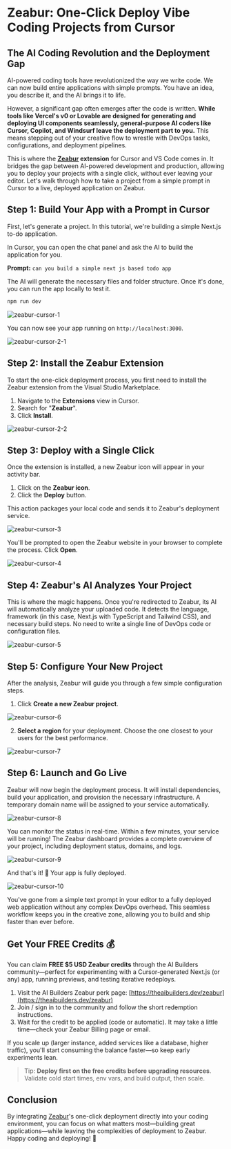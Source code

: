 # Zeabur: One-Click Deploy Vibe Coding Projects from Cursor

## The AI Coding Revolution and the Deployment Gap

AI-powered coding tools have revolutionized the way we write code. We can now build entire applications with simple prompts. You have an idea, you describe it, and the AI brings it to life.

However, a significant gap often emerges after the code is written. **While tools like Vercel's v0 or Lovable are designed for generating and deploying UI components seamlessly, general-purpose AI coders like Cursor, Copilot, and Windsurf leave the deployment part to you.** This means stepping out of your creative flow to wrestle with DevOps tasks, configurations, and deployment pipelines.

This is where the **[Zeabur](https://theaibuilders.dev/zeabur) extension** for Cursor and VS Code comes in. It bridges the gap between AI-powered development and production, allowing you to deploy your projects with a single click, without ever leaving your editor. Let's walk through how to take a project from a simple prompt in Cursor to a live, deployed application on Zeabur.

## Step 1: Build Your App with a Prompt in Cursor

First, let's generate a project. In this tutorial, we're building a simple Next.js to-do application.

In Cursor, you can open the chat panel and ask the AI to build the application for you.

**Prompt:** `can you build a simple next js based todo app`

The AI will generate the necessary files and folder structure. Once it's done, you can run the app locally to test it.

```bash
npm run dev
```
![zeabur-cursor-1](/products/zeabur/zeabur-cursor-1.png)

You can now see your app running on `http://localhost:3000`.

![zeabur-cursor-2-1](/products/zeabur/zeabur-cursor-2-1.png)

## Step 2: Install the Zeabur Extension

To start the one-click deployment process, you first need to install the Zeabur extension from the Visual Studio Marketplace.

1.  Navigate to the **Extensions** view in Cursor.
2.  Search for "**Zeabur**".
3.  Click **Install**.

![zeabur-cursor-2-2](/products/zeabur/zeabur-cursor-2-2.png)

## Step 3: Deploy with a Single Click

Once the extension is installed, a new Zeabur icon will appear in your activity bar.

1.  Click on the **Zeabur icon**.
2.  Click the **Deploy** button.

This action packages your local code and sends it to Zeabur's deployment service.

![zeabur-cursor-3](/products/zeabur/zeabur-cursor-3.png)

You'll be prompted to open the Zeabur website in your browser to complete the process. Click **Open**.

![zeabur-cursor-4](/products/zeabur/zeabur-cursor-4.png)

## Step 4: Zeabur's AI Analyzes Your Project

This is where the magic happens. Once you're redirected to Zeabur, its AI will automatically analyze your uploaded code. It detects the language, framework (in this case, Next.js with TypeScript and Tailwind CSS), and necessary build steps. No need to write a single line of DevOps code or configuration files.

![zeabur-cursor-5](/products/zeabur/zeabur-cursor-5.png)

## Step 5: Configure Your New Project

After the analysis, Zeabur will guide you through a few simple configuration steps.

1.  Click **Create a new Zeabur project**.

![zeabur-cursor-6](/products/zeabur/zeabur-cursor-6.png)

2.  **Select a region** for your deployment. Choose the one closest to your users for the best performance.

![zeabur-cursor-7](/products/zeabur/zeabur-cursor-7.png)

## Step 6: Launch and Go Live

Zeabur will now begin the deployment process. It will install dependencies, build your application, and provision the necessary infrastructure. A temporary domain name will be assigned to your service automatically.

![zeabur-cursor-8](/products/zeabur/zeabur-cursor-8.png)

You can monitor the status in real-time. Within a few minutes, your service will be running! The Zeabur dashboard provides a complete overview of your project, including deployment status, domains, and logs.

![zeabur-cursor-9](/products/zeabur/zeabur-cursor-9.png)

And that's it! 🎉 Your app is fully deployed.

![zeabur-cursor-10](/products/zeabur/zeabur-cursor-10.png)

You've gone from a simple text prompt in your editor to a fully deployed web application without any complex DevOps overhead. This seamless workflow keeps you in the creative zone, allowing you to build and ship faster than ever before.

## Get Your FREE Credits 💰

You can claim **FREE $5 USD Zeabur credits** through the AI Builders community—perfect for experimenting with a Cursor‑generated Next.js (or any) app, running previews, and testing iterative redeploys.

1. Visit the AI Builders Zeabur perk page: [https://theaibuilders.dev/zeabur](https://theaibuilders.dev/zeabur)
2. Join / sign in to the community and follow the short redemption instructions.
3. Wait for the credit to be applied (code or automatic). It may take a little time—check your Zeabur Billing page or email.

If you scale up (larger instance, added services like a database, higher traffic), you'll start consuming the balance faster—so keep early experiments lean.

> Tip: **Deploy first on the free credits before upgrading resources**. Validate cold start times, env vars, and build output, then scale.

## Conclusion
By integrating [Zeabur](https://theaibuilders.dev/zeabur)'s one-click deployment directly into your coding environment, you can focus on what matters most—building great applications—while leaving the complexities of deployment to Zeabur. Happy coding and deploying! 🎉